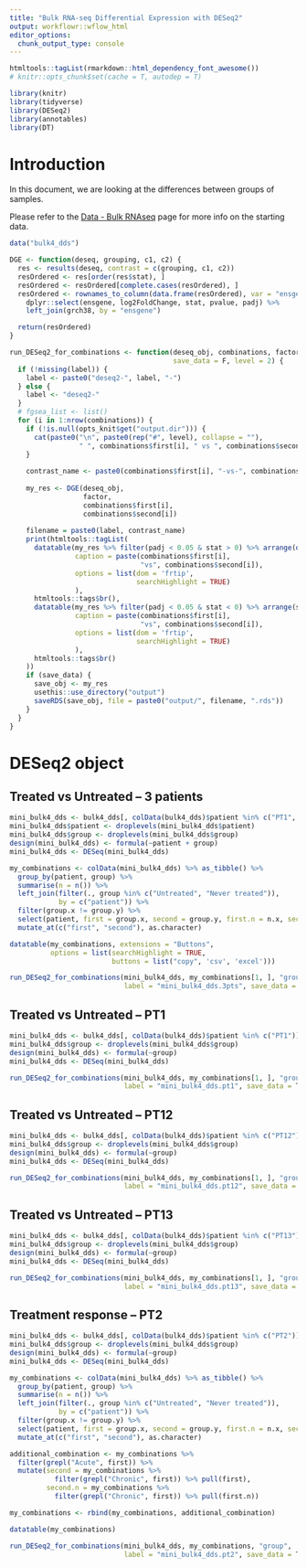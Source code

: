 ```yaml
---
title: "Bulk RNA-seq Differential Expression with DESeq2"
output: workflowr::wflow_html
editor_options:
  chunk_output_type: console
---
```


```r
htmltools::tagList(rmarkdown::html_dependency_font_awesome())
# knitr::opts_chunk$set(cache = T, autodep = T)

library(knitr)
library(tidyverse)
library(DESeq2)
library(annotables)
library(DT)
```


# Introduction

In this document, we are looking at the differences between groups of samples.

Please refer to the [Data - Bulk RNAseq](data-bulkRNAseq.html) page for more info on the starting data.

```r
data("bulk4_dds")
```

```r
DGE <- function(deseq, grouping, c1, c2) {
  res <- results(deseq, contrast = c(grouping, c1, c2))
  resOrdered <- res[order(res$stat), ]
  resOrdered <- resOrdered[complete.cases(resOrdered), ]
  resOrdered <- rownames_to_column(data.frame(resOrdered), var = "ensgene") %>%
    dplyr::select(ensgene, log2FoldChange, stat, pvalue, padj) %>%
    left_join(grch38, by = "ensgene")

  return(resOrdered)
}
```

```r
run_DESeq2_for_combinations <- function(deseq_obj, combinations, factor, label,
                                        save_data = F, level = 2) {
  if (!missing(label)) {
    label <- paste0("deseq2-", label, "-")
  } else {
    label <- "deseq2-"
  }
  # fgsea_list <- list()
  for (i in 1:nrow(combinations)) {
    if (!is.null(opts_knit$get("output.dir"))) {
      cat(paste0("\n", paste0(rep("#", level), collapse = ""),
                 " ", combinations$first[i], " vs ", combinations$second[i], "\n\n"))
    }
  
    contrast_name <- paste0(combinations$first[i], "-vs-", combinations$second[i])
  
    my_res <- DGE(deseq_obj,
                  factor,
                  combinations$first[i],
                  combinations$second[i])
  
    filename = paste0(label, contrast_name)
    print(htmltools::tagList(
      datatable(my_res %>% filter(padj < 0.05 & stat > 0) %>% arrange(desc(stat)) %>% head(n = 100),
                caption = paste(combinations$first[i],
                                "vs", combinations$second[i]),
                options = list(dom = 'frtip',
                               searchHighlight = TRUE)
                ),
      htmltools::tags$br(),
      datatable(my_res %>% filter(padj < 0.05 & stat < 0) %>% arrange(stat) %>% head(n = 100),
                caption = paste(combinations$first[i],
                                "vs", combinations$second[i]),
                options = list(dom = 'frtip',
                               searchHighlight = TRUE)
                ),
      htmltools::tags$br()
    ))
    if (save_data) {
      save_obj <- my_res
      usethis::use_directory("output")
      saveRDS(save_obj, file = paste0("output/", filename, ".rds"))
    }
  }
}
```


# DESeq2 object

## Treated vs Untreated -- 3 patients

```r
mini_bulk4_dds <- bulk4_dds[, colData(bulk4_dds)$patient %in% c("PT1", "PT12", "PT13")]
mini_bulk4_dds$patient <- droplevels(mini_bulk4_dds$patient)
mini_bulk4_dds$group <- droplevels(mini_bulk4_dds$group)
design(mini_bulk4_dds) <- formula(~patient + group)
mini_bulk4_dds <- DESeq(mini_bulk4_dds)
```


```r
my_combinations <- colData(mini_bulk4_dds) %>% as_tibble() %>%
  group_by(patient, group) %>%
  summarise(n = n()) %>%
  left_join(filter(., group %in% c("Untreated", "Never treated")),
            by = c("patient")) %>%
  filter(group.x != group.y) %>%
  select(patient, first = group.x, second = group.y, first.n = n.x, second.n = n.y) %>%
  mutate_at(c("first", "second"), as.character)

datatable(my_combinations, extensions = "Buttons",
          options = list(searchHighlight = TRUE,
                         buttons = list("copy", 'csv', 'excel')))
```

```r
run_DESeq2_for_combinations(mini_bulk4_dds, my_combinations[1, ], "group",
                            label = "mini_bulk4_dds.3pts", save_data = T)
```

## Treated vs Untreated -- PT1

```r
mini_bulk4_dds <- bulk4_dds[, colData(bulk4_dds)$patient %in% c("PT1")]
mini_bulk4_dds$group <- droplevels(mini_bulk4_dds$group)
design(mini_bulk4_dds) <- formula(~group)
mini_bulk4_dds <- DESeq(mini_bulk4_dds)
```


```r
run_DESeq2_for_combinations(mini_bulk4_dds, my_combinations[1, ], "group",
                            label = "mini_bulk4_dds.pt1", save_data = T)
```

## Treated vs Untreated -- PT12

```r
mini_bulk4_dds <- bulk4_dds[, colData(bulk4_dds)$patient %in% c("PT12")]
mini_bulk4_dds$group <- droplevels(mini_bulk4_dds$group)
design(mini_bulk4_dds) <- formula(~group)
mini_bulk4_dds <- DESeq(mini_bulk4_dds)
```


```r
run_DESeq2_for_combinations(mini_bulk4_dds, my_combinations[1, ], "group",
                            label = "mini_bulk4_dds.pt12", save_data = T)
```

## Treated vs Untreated -- PT13

```r
mini_bulk4_dds <- bulk4_dds[, colData(bulk4_dds)$patient %in% c("PT13")]
mini_bulk4_dds$group <- droplevels(mini_bulk4_dds$group)
design(mini_bulk4_dds) <- formula(~group)
mini_bulk4_dds <- DESeq(mini_bulk4_dds)
```


```r
run_DESeq2_for_combinations(mini_bulk4_dds, my_combinations[1, ], "group",
                            label = "mini_bulk4_dds.pt13", save_data = T)
```

## Treatment response -- PT2

```r
mini_bulk4_dds <- bulk4_dds[, colData(bulk4_dds)$patient %in% c("PT2")]
mini_bulk4_dds$group <- droplevels(mini_bulk4_dds$group)
design(mini_bulk4_dds) <- formula(~group)
mini_bulk4_dds <- DESeq(mini_bulk4_dds)
```

```r
my_combinations <- colData(mini_bulk4_dds) %>% as_tibble() %>%
  group_by(patient, group) %>%
  summarise(n = n()) %>%
  left_join(filter(., group %in% c("Untreated", "Never treated")),
            by = c("patient")) %>%
  filter(group.x != group.y) %>%
  select(patient, first = group.x, second = group.y, first.n = n.x, second.n = n.y) %>%
  mutate_at(c("first", "second"), as.character)

additional_combination <- my_combinations %>%
  filter(grepl("Acute", first)) %>%
  mutate(second = my_combinations %>%
           filter(grepl("Chronic", first)) %>% pull(first),
         second.n = my_combinations %>%
           filter(grepl("Chronic", first)) %>% pull(first.n))

my_combinations <- rbind(my_combinations, additional_combination)

datatable(my_combinations)
```

```r
run_DESeq2_for_combinations(mini_bulk4_dds, my_combinations, "group",
                            label = "mini_bulk4_dds.pt2", save_data = T)
```
